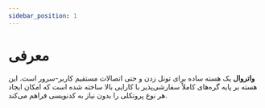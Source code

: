```yaml
---
sidebar_position: 1
---
```


# معرفی

**واتروال** یک هسته ساده برای تونل زدن و حتی اتصالات مستقیم کاربر-سرور است. این هسته بر پایه گره‌های کاملاً سفارشی‌پذیر با کارایی بالا ساخته شده است که امکان ایجاد هر نوع پروتکلی را بدون نیاز به کدنویسی فراهم می‌کند.
